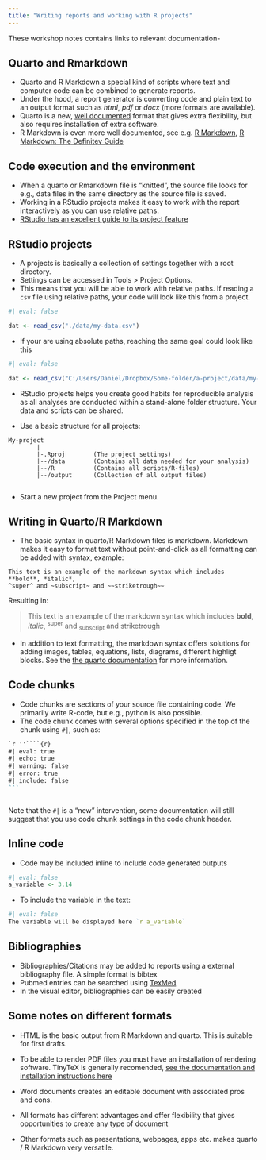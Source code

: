 ```yaml
---
title: "Writing reports and working with R projects"
---
```



These workshop notes contains links to relevant documentation-


## Quarto and Rmarkdown

- Quarto and R Markdown a special kind of scripts where text and computer code can be combined to generate reports. 
- Under the hood, a report generator is converting code and plain text to an output format such as *html*, *pdf* or *docx* (more formats are available).
- Quarto is a new, [well documented](https://quarto.org/) format that gives extra flexibility, but also requires installation of extra software.
- R Markdown is even more well documented, see e.g. [R Markdown](https://rmarkdown.rstudio.com/), [R Markdown: The Definitev Guide](https://bookdown.org/yihui/rmarkdown/)



## Code execution and the environment

- When a quarto or Rmarkdown file is "knitted", the source file looks for e.g., data files in the same directory as the source file is saved.
- Working in a RStudio projects makes it easy to work with the report interactively as you can use relative paths.
- [RStudio has an excellent guide to its project feature](https://support.rstudio.com/hc/en-us/articles/200526207-Using-RStudio-Projects)


## RStudio projects

- A projects is basically a collection of settings together with a root directory.
- Settings can be accessed in Tools > Project Options.
- This means that you will be able to work with relative paths. If reading a `csv` file using relative paths, your code will look like this from a project.

```r
#| eval: false

dat <- read_csv("./data/my-data.csv")
```


- If your are using absolute paths, reaching the same goal could look like this

```r
#| eval: false

dat <- read_csv("C:/Users/Daniel/Dropbox/Some-folder/a-project/data/my-data.csv")

```

- RStudio projects helps you create good habits for reproducible analysis as all analyses are conducted within a stand-alone folder structure. Your data and scripts can be shared.

- Use a basic structure for all projects:

```{}
My-project
        |
        |-.Rproj        (The project settings)
        |--/data        (Contains all data needed for your analysis)
        |--/R           (Contains all scripts/R-files)
        |--/output      (Collection of all output files)


```

- Start a new project from the Project menu. 


## Writing in Quarto/R Markdown

- The basic syntax in quarto/R Markdown files is markdown. Markdown makes it easy to format text without point-and-click as all formatting can be added with syntax, example:

```{}
This text is an example of the markdown syntax which includes **bold**, *italic*,
^super^ and ~subscript~ and ~~striketrough~~
```

Resulting in:

> This text is an example of the markdown syntax which includes **bold**, *italic*,
^super^ and ~subscript~ and ~~striketrough~~

- In addition to text formatting, the markdown syntax offers solutions for adding images, tables, equations, lists, diagrams, different highligt blocks. See the [the quarto documentation](https://quarto.org/docs/authoring/markdown-basics.html) for more information.


## Code chunks

- Code chunks are sections of your source file containing code. We primarily write R-code, but e.g., python is also possible.
- The code chunk comes with several options specified in the top of the chunk using `#|`, such as:

````markdown
`r ''````{r}
#| eval: true
#| echo: true
#| warning: false
#| error: true
#| include: false
```
````
```
```

Note that the `#|` is a "new" intervention, some documentation will still suggest that you use code chunk settings in the code chunk header.

## Inline code

- Code may be included inline to include code generated outputs

```r
#| eval: false
a_variable <- 3.14

```

- To include the variable in the text:

```r
#| eval: false
The variable will be displayed here `r a_variable` 
```

## Bibliographies

- Bibliographies/Citations may be added to reports using a external bibliography file. A simple format is bibtex
- Pubmed entries can be searched using [TexMed](https://www.bioinformatics.org/texmed/)
- In the visual editor, bibliographies can be easily created

## Some notes on different formats

- HTML is the basic output from R Markdown and quarto. This is suitable for first drafts.
- To be able to render PDF files you must have an installation of rendering software. TinyTeX is generally recomended, [see the documentation and installation instructions here](https://yihui.org/tinytex/)
- Word documents creates an editable document with associated pros and cons.

- All formats has different advantages and offer flexibility that gives opportunities to create any type of document

- Other formats such as presentations, webpages, apps etc. makes quarto / R Markdown very versatile. 








